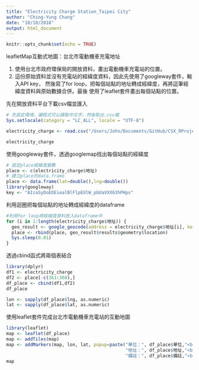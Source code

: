 ```yaml
---
title: "Electricity Charge Station_Taipei City"
author: "Ching-Yung Chang"
date: "10/10/2018"
output: html_document
---
```


```r
knitr::opts_chunk$set(echo = TRUE)
```


leafletMap互動式地圖：台北市電動機車充電地址

1. 使用台北市政府環保局的開放資料，畫出電動機車充電站的位置。
2. 這份原始資料並沒有充電站的經緯度資料，因此先使用了googleway套件，輸入API key，
   然後寫了for loop，把每個站點的地址轉成經緯度，再將這筆經緯度資料與原始數據合併。最後
   使用了leaflet套件畫出每個站點的位置。


先在開放資料平台下載csv檔並匯入

```r
# 先設定環境，讓程式可以讀取中文字，然後取出.csv檔
Sys.setlocale(category = "LC_ALL", locale = "UTF-8")

electricity_charge <- read.csv("/Users/John/Documents/GitHub/CSX_RProject_Fall_2018/week_4/hw_4/hw_4_leafled map/electricity_charge.csv", encoding = "UTF-8", header = TRUE, stringsAsFactors = FALSE)

electricity_charge
```

使用googleway套件，透過googlemap找出每個站點的經緯度

```r
# 設定place經緯度變數
place <- c(electricity_charge$地址)
# 建立place的data.frame
place <- data.frame(lat=double(),lng=double())
library(googleway)
key <- "AIzaSyDoEDEiealBlFlpEUlW_pbUaVXX63hPHps"
```

利用迴圈把每個站點的地址轉成經緯度的dataframe

```r
#利用for loop將經緯度資料放入dataframe中
for (i in 1:length(electricity_charge$地址)) {
  geo_result <- google_geocode(address = electricity_charge$地址[i], key = key)
  place <- rbind(place, geo_result$results$geometry$location)
  Sys.sleep(0.01)
}
```

透過cbind函式將兩個表結合

```r
library(dplyr)
df1 <- electricity_charge
df2 <- place[-c(361:368),]
df_place <- cbind(df1,df2)
df_place

lon <- sapply(df_place$lng, as.numeric)
lat <- sapply(df_place$lat, as.numeric)
```

使用leaflet套件完成台北市電動機車充電站的互動地圖

```r
library(leaflet)
map <- leaflet(df_place)
map <- addTiles(map)
map <- addMarkers(map, lon, lat, popup=paste("單位：", df_place$單位,"<br>",
                                             "地址：", df_place$地址,"<br>",
                                             "備註：", df_place$備註,"<br>"))
map
```
